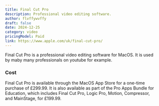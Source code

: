 ```yaml
---
title: Final Cut Pro
description: Professional video editing software.
author: flvffywvffy
draft: false
date: 2024-12-25
category: video
pricingModel: Paid
link: https://www.apple.com/uk/final-cut-pro/
---
```


Final Cut Pro is a professional video editing software for MacOS. It is used by
maby many professionals on youtube for example.

### Cost

Final Cut Pro is available through the MacOS App Store for a one-time purchase
of £299.99. It is also available as part of the Pro Apps Bundle for Education,
which includes Final Cut Pro, Logic Pro, Motion, Compressor, and MainStage, for
£199.99.
